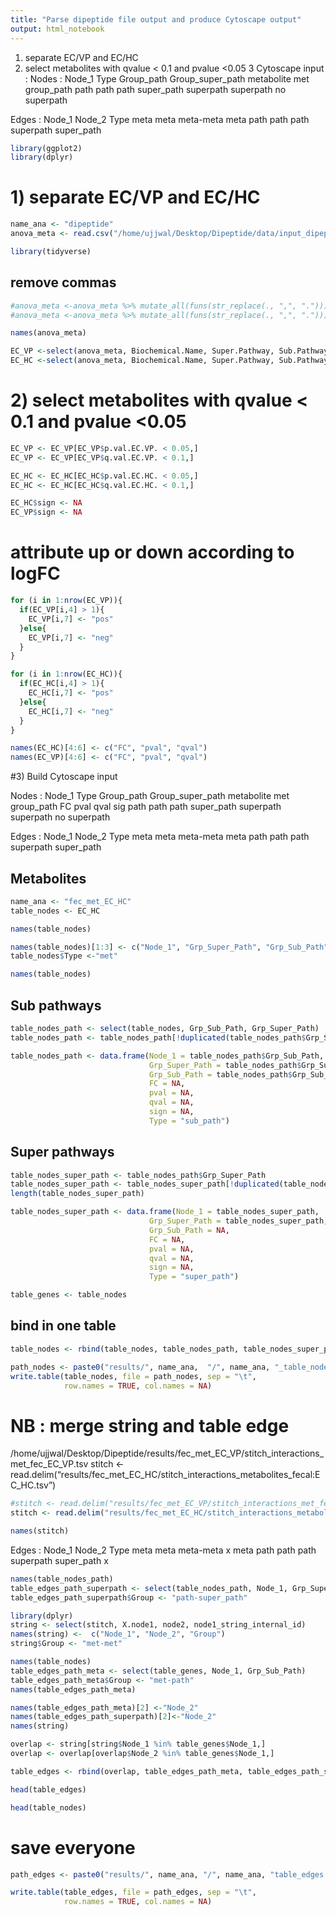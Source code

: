 ```yaml
---
title: "Parse dipeptide file output and produce Cytoscape output"
output: html_notebook
---
```



1) separate EC/VP and EC/HC
2) select metabolites with qvalue < 0.1 and pvalue <0.05
3 Cytoscape input :
Nodes :
Node_1  Type Group_path Group_super_path
metabolite met group_path
path path path super_path
superpath superpath no superpath

Edges :
Node_1 Node_2 Type
meta   meta   meta-meta
meta   path   path
path   superpath super_path

```r
library(ggplot2)
library(dplyr)
```

# 1) separate EC/VP and EC/HC
```r
name_ana <- "dipeptide"
anova_meta <- read.csv("/home/ujjwal/Desktop/Dipeptide/data/input_dipeptides.csv")
```

```r
library(tidyverse)
```

## remove commas 
```r
#anova_meta <-anova_meta %>% mutate_all(funs(str_replace(., ",", ".")))
#anova_meta <-anova_meta %>% mutate_all(funs(str_replace(., ",", ".")))
```

```r
names(anova_meta)
```

```r
EC_VP <-select(anova_meta, Biochemical.Name, Super.Pathway, Sub.Pathway, contains("VP"))
EC_HC <-select(anova_meta, Biochemical.Name, Super.Pathway, Sub.Pathway, contains("HC"))
```

# 2) select metabolites with qvalue < 0.1 and pvalue <0.05
```r
EC_VP <- EC_VP[EC_VP$p.val.EC.VP. < 0.05,]
EC_VP <- EC_VP[EC_VP$q.val.EC.VP. < 0.1,]
```

```r
EC_HC <- EC_HC[EC_HC$p.val.EC.HC. < 0.05,]
EC_HC <- EC_HC[EC_HC$q.val.EC.HC. < 0.1,]
```

```r
EC_HC$sign <- NA
EC_VP$sign <- NA
```

# attribute up or down according to logFC

```r
for (i in 1:nrow(EC_VP)){
  if(EC_VP[i,4] > 1){
    EC_VP[i,7] <- "pos"
  }else{
    EC_VP[i,7] <- "neg"
  }
}
```

```r
for (i in 1:nrow(EC_HC)){
  if(EC_HC[i,4] > 1){
    EC_HC[i,7] <- "pos"
  }else{
    EC_HC[i,7] <- "neg"
  }
}
```

```r
names(EC_HC)[4:6] <- c("FC", "pval", "qval")
names(EC_VP)[4:6] <- c("FC", "pval", "qval")
```

#3) Build Cytoscape input

Nodes :
Node_1  Type Group_path Group_super_path
metabolite met group_path FC pval qval sig 
path path path super_path
superpath superpath no superpath

Edges :
Node_1 Node_2 Type
meta   meta   meta-meta
meta   path   path
path   superpath super_path


## Metabolites
```r
name_ana <- "fec_met_EC_HC"
table_nodes <- EC_HC
```

```r
names(table_nodes)
```
```r
names(table_nodes)[1:3] <- c("Node_1", "Grp_Super_Path", "Grp_Sub_Path")
table_nodes$Type <-"met"
```

```r
names(table_nodes)
```
## Sub pathways
```r
table_nodes_path <- select(table_nodes, Grp_Sub_Path, Grp_Super_Path)
table_nodes_path <- table_nodes_path[!duplicated(table_nodes_path$Grp_Sub_Path),]
```

```r
table_nodes_path <- data.frame(Node_1 = table_nodes_path$Grp_Sub_Path,
                               Grp_Super_Path = table_nodes_path$Grp_Super_Path,
                               Grp_Sub_Path = table_nodes_path$Grp_Sub_Path,
                               FC = NA,
                               pval = NA,
                               qval = NA,
                               sign = NA,
                               Type = "sub_path")
```


## Super pathways
```r
table_nodes_super_path <- table_nodes_path$Grp_Super_Path
table_nodes_super_path <- table_nodes_super_path[!duplicated(table_nodes_super_path)]
length(table_nodes_super_path)
```

```r
table_nodes_super_path <- data.frame(Node_1 = table_nodes_super_path,
                               Grp_Super_Path = table_nodes_super_path,
                               Grp_Sub_Path = NA,
                               FC = NA,
                               pval = NA,
                               qval = NA,
                               sign = NA,
                               Type = "super_path")
```

```r
table_genes <- table_nodes
```

## bind in one table

```r
table_nodes <- rbind(table_nodes, table_nodes_path, table_nodes_super_path)
```

```r
path_nodes <- paste0("results/", name_ana,  "/", name_ana, "_table_nodes.txt")
write.table(table_nodes, file = path_nodes, sep = "\t",
            row.names = TRUE, col.names = NA)
```

# NB : merge string and table edge
/home/ujjwal/Desktop/Dipeptide/results/fec_met_EC_VP/stitch_interactions_met_fec_EC_VP.tsv
stitch <- read.delim("results/fec_met_EC_HC/stitch_interactions_metabolites_fecal:EC_HC.tsv")

```r
#stitch <- read.delim("results/fec_met_EC_VP/stitch_interactions_met_fec_EC_VP.tsv")
stitch <- read.delim("results/fec_met_EC_HC/stitch_interactions_metabolites_fecal:EC_HC.tsv")
```


```r
names(stitch)
```
Edges :
Node_1 Node_2 Type
meta   meta   meta-meta x
meta   path   path
path   superpath super_path x
```r
names(table_nodes_path)
table_edges_path_superpath <- select(table_nodes_path, Node_1, Grp_Super_Path)
table_edges_path_superpath$Group <- "path-super_path"
```

```r
library(dplyr)
string <- select(stitch, X.node1, node2, node1_string_internal_id)
names(string) <-  c("Node_1", "Node_2", "Group") 
string$Group <- "met-met"
```

```r
names(table_nodes)
table_edges_path_meta <- select(table_genes, Node_1, Grp_Sub_Path)
table_edges_path_meta$Group <- "met-path"
names(table_edges_path_meta)
```

```r
names(table_edges_path_meta)[2] <-"Node_2"
names(table_edges_path_superpath)[2]<-"Node_2"
names(string)
```

```r
overlap <- string[string$Node_1 %in% table_genes$Node_1,]
overlap <- overlap[overlap$Node_2 %in% table_genes$Node_1,]
```

```r
table_edges <- rbind(overlap, table_edges_path_meta, table_edges_path_superpath)
```

```r
head(table_edges)
```
```r
head(table_nodes)
```

# save everyone
```r
path_edges <- paste0("results/", name_ana, "/", name_ana, "table_edges.txt")

write.table(table_edges, file = path_edges, sep = "\t",
            row.names = TRUE, col.names = NA)
```




